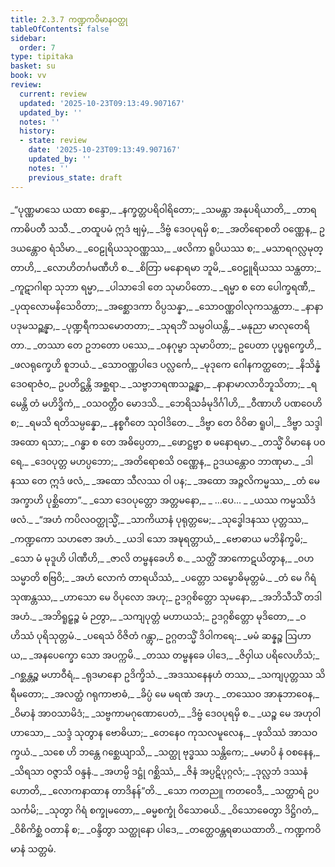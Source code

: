 ```yaml
---
title: 2.3.7 ကဏ္ဍကဝိမာနဝတ္ထု
tableOfContents: false
sidebar:
  order: 7
type: tipitaka
basket: su
book: vv
review:
  current: review
  updated: '2025-10-23T09:13:49.907167'
  updated_by: ''
  notes: ''
  history:
  - state: review
    date: '2025-10-23T09:13:49.907167'
    updated_by: ''
    notes: ''
    previous_state: draft
---
```



<ReviewStatus review={frontmatter.review} showDetails={true} />

<HypothesisAnnotation frontmatter={frontmatter} />

<DynamicBreadcrumb />

<Division number="1171" book="vv" e="ch" v="19" p="109">

<Paragraph number="1021" type="verses" book="vv">
_“ပုဏ္ဏမာသေ ယထာ စန္ဒော,_  
_နက္ခတ္တပရိဝါရိတော;_  
_သမန္တာ အနုပရိယာတိ,_  
_တာရကာဓိပတီ သသီ._  

</Paragraph>

</Division>
<Division number="1172" book="vv" e="ch" v="19" p="109">

<Paragraph number="1022" type="verses" book="vv">
_တထူပမံ ဣဒံ ဗျမှံ,_  
_ဒိဗ္ဗံ ဒေဝပုရမှိ စ;_  
_အတိရောစတိ ဝဏ္ဏေန,_  
ဥဒယန္တောဝ ရံသိမာ._  

</Paragraph>

</Division>
<Division number="1173" book="vv" e="ch" v="19" p="109">

<Paragraph number="1023" type="verses" book="vv">
_ဝေဠုရိယသုဝဏ္ဏဿ,_  
_ဖလိကာ ရူပိယဿ စ;_  
_မသာရဂလ္လမုတ္တာဟိ,_  
_လောဟိတင်္ဂမဏီဟိ စ._  

</Paragraph>

</Division>
<Division number="1174" book="vv" e="ch" v="19" p="109">

<Paragraph number="1024" type="verses" book="vv">
_စိတြာ မနောရမာ ဘူမိ,_  
_ဝေဠူရိယဿ သန္ထတာ;_  
_ကူဋာဂါရာ သုဘာ ရမ္မာ,_  
_ပါသာဒေါ တေ သုမာပိတော._  

</Paragraph>

</Division>
<Division number="1175" book="vv" e="ch" v="19" p="110">

<Paragraph number="1025" type="verses" book="vv">
_ရမ္မာ စ တေ ပေါက္ခရဏီ,_  
_ပုထုလောမနိသေဝိတာ;_  
_အစ္ဆောဒကာ ဝိပ္ပသန္နာ,_  
_သောဝဏ္ဏဝါလုကသန္ထတာ._  

</Paragraph>

</Division>
<Division number="1176" book="vv" e="ch" v="19" p="110">

<Paragraph number="1026" type="verses" book="vv">
_နာနာပဒုမသဉ္ဆန္နာ,_  
_ပုဏ္ဍရီကသမောတတာ;_  
_သုရဘိံ သမ္ပဝါယန္တိ,_  
_မနုညာ မာလုတေရိတာ._  

</Paragraph>

</Division>
<Division number="1177" book="vv" e="ch" v="19" p="110">

<Paragraph number="1027" type="verses" book="vv">
_တဿာ တေ ဥဘတော ပဿေ,_  
_ဝနဂုမ္ဗာ သုမာပိတာ;_  
ဥပေတာ ပုပ္ဖရုက္ခေဟိ,_  
_ဖလရုက္ခေဟိ စူဘယံ._  

</Paragraph>

</Division>
<Division number="1178" book="vv" e="ch" v="19" p="110">

<Paragraph number="1028" type="verses" book="vv">
_သောဝဏ္ဏပါဒေ ပလ္လင်္ကေ,_  
_မုဒုကေ ဂေါနကတ္ထတေ;_  
_နိသိန္နံ ဒေဝရာဇံဝ,_  
ဥပတိဋ္ဌန္တိ အစ္ဆရာ._  

</Paragraph>

</Division>
<Division number="1179" book="vv" e="ch" v="19" p="110">

<Paragraph number="1029" type="verses" book="vv">
_သဗ္ဗာဘရဏသဉ္ဆန္နာ,_  
_နာနာမာလာဝိဘူသိတာ;_  
_ရမေန္တိ တံ မဟိဒ္ဓိကံ,_  
_ဝသဝတ္တီဝ မောဒသိ._  

</Paragraph>

</Division>
<Division number="1180" book="vv" e="ch" v="19" p="110">

<Paragraph number="1030" type="verses" book="vv">
_ဘေရိသင်္ခမုဒိင်္ဂါဟိ,_  
_ဝီဏာဟိ ပဏဝေဟိ စ;_  
_ရမသိ ရတိသမ္ပန္နော,_  
_နစ္စဂီတေ သုဝါဒိတေ._  

</Paragraph>

</Division>
<Division number="1181" book="vv" e="ch" v="19" p="110">

<Paragraph number="1031" type="verses" book="vv">
_ဒိဗ္ဗာ တေ ဝိဝိဓာ ရူပါ,_  
_ဒိဗ္ဗာ သဒ္ဒါ အထော ရသာ;_  
_ဂန္ဓာ စ တေ အဓိပ္ပေတာ,_  
_ဖောဋ္ဌဗ္ဗာ စ မနောရမာ._  

</Paragraph>

</Division>
<Division number="1182" book="vv" e="ch" v="19" p="110">

<Paragraph number="1032" type="verses" book="vv">
_တသ္မိံ ဝိမာနေ ပဝရေ,_  
_ဒေဝပုတ္တ မဟပ္ပဘော;_  
_အတိရောစသိ ဝဏ္ဏေန,_  
ဥဒယန္တောဝ ဘာဏုမာ._  

</Paragraph>

</Division>
<Division number="1183" book="vv" e="ch" v="19" p="110">

<Paragraph number="1033" type="verses" book="vv">
_ဒါနဿ တေ ဣဒံ ဖလံ,_  
_အထော သီလဿ ဝါ ပန;_  
_အထော အဉ္ဇလိကမ္မဿ,_  
_တံ မေ အက္ခာဟိ ပုစ္ဆိတော”._  

</Paragraph>

</Division>
<Division number="1184" book="vv" e="ch" v="19" p="110">

<Paragraph number="1034" type="verses" book="vv">
_သော ဒေဝပုတ္တော အတ္တမနော,_  
_ …ပေ… _  
_ယဿ ကမ္မဿိဒံ ဖလံ._  

</Paragraph>

</Division>
<Division number="1185" book="vv" e="ch" v="19" p="110">

<Paragraph number="1035" type="verses" book="vv">
_“အဟံ ကပိလဝတ္ထုသ္မိံ,_  
_သာကိယာနံ ပုရုတ္တမေ;_  
_သုဒ္ဓေါဒနဿ ပုတ္တဿ,_  
_ကဏ္ဍကော သဟဇော အဟံ._  

</Paragraph>

</Division>
<Division number="1186" book="vv" e="ch" v="19" p="110">

<Paragraph number="1036" type="verses" book="vv">
_ယဒါ သော အဍ္ဎရတ္တာယံ,_  
_ဗောဓာယ မဘိနိက္ခမိ;_  
_သော မံ မုဒူဟိ ပါဏီဟိ,_  
_ဇာလိ တမ္ဗနခေဟိ စ._  

</Paragraph>

</Division>
<Division number="1187" book="vv" e="ch" v="19" p="110">

<Paragraph number="1037" type="verses" book="vv">
_သတ္ထိံ အာကောဋယိတွာန,_  
_ဝဟ သမ္မာတိ စဗြဝိ;_  
_အဟံ လောကံ တာရယိဿံ,_  
_ပတ္တော သမ္ဗောဓိမုတ္တမံ._  

</Paragraph>

</Division>
<Division number="1188" book="vv" e="ch" v="19" p="111">

<Paragraph number="1038" type="verses" book="vv">
_တံ မေ ဂိရံ သုဏန္တဿ,_  
_ဟာသော မေ ဝိပုလော အဟု;_  
ဥဒဂ္ဂစိတ္တော သုမနော,_  
_အဘိသီသိံ တဒါ အဟံ._  

</Paragraph>

</Division>
<Division number="1189" book="vv" e="ch" v="19" p="111">

<Paragraph number="1039" type="verses" book="vv">
_အဘိရူဠှဉ္စ မံ ဉတွာ,_  
_သကျပုတ္တံ မဟာယသံ;_  
ဥဒဂ္ဂစိတ္တော မုဒိတော,_  
_ဝဟိဿံ ပုရိသုတ္တမံ._  

</Paragraph>

</Division>
<Division number="1190" book="vv" e="ch" v="19" p="111">

<Paragraph number="1040" type="verses" book="vv">
_ပရေသံ ဝိဇိတံ ဂန္တွာ,_  
ဥဂ္ဂတသ္မိံ ဒိဝါကရေ;_  
_မမံ ဆန္နဉ္စ ဩဟာယ,_  
_အနပေက္ခော သော အပက္ကမိ._  

</Paragraph>

</Division>
<Division number="1191" book="vv" e="ch" v="19" p="111">

<Paragraph number="1041" type="verses" book="vv">
_တဿ တမ္ဗနခေ ပါဒေ,_  
_ဇိဝှါယ ပရိလေဟိသံ;_  
_ဂစ္ဆန္တဉ္စ မဟာဝီရံ,_  
_ရုဒမာနော ဥဒိက္ခိသံ._  

</Paragraph>

</Division>
<Division number="1192" book="vv" e="ch" v="19" p="111">

<Paragraph number="1042" type="verses" book="vv">
_အဒဿနေနဟံ တဿ,_  
_သကျပုတ္တဿ သိရီမတော;_  
_အလတ္ထံ ဂရုကာဗာဓံ,_  
_ခိပ္ပံ မေ မရဏံ အဟု._  

</Paragraph>

</Division>
<Division number="1193" book="vv" e="ch" v="19" p="111">

<Paragraph number="1043" type="verses" book="vv">
_တဿေဝ အာနုဘာဝေန,_  
_ဝိမာနံ အာဝသာမိဒံ;_  
_သဗ္ဗကာမဂုဏောပေတံ,_  
_ဒိဗ္ဗံ ဒေဝပုရမှိ စ._  

</Paragraph>

</Division>
<Division number="1194" book="vv" e="ch" v="19" p="111">

<Paragraph number="1044" type="verses" book="vv">
_ယဉ္စ မေ အဟုဝါ ဟာသော,_  
_သဒ္ဒံ သုတွာန ဗောဓိယာ;_  
_တေနေဝ ကုသလမူလေန,_  
_ဖုသိဿံ အာသဝက္ခယံ._  

</Paragraph>

</Division>
<Division number="1195" book="vv" e="ch" v="19" p="111">

<Paragraph number="1045" type="verses" book="vv">
_သစေ ဟိ ဘန္တေ ဂစ္ဆေယျာသိ,_  
_သတ္ထု ဗုဒ္ဓဿ သန္တိကေ;_  
_မမာပိ နံ ဝစနေန,_  
_သိရသာ ဝဇ္ဇာသိ ဝန္ဒနံ._  

</Paragraph>

</Division>
<Division number="1196" book="vv" e="ch" v="19" p="111">

<Paragraph number="1046" type="verses" book="vv">
_အဟမ္ပိ ဒဋ္ဌုံ ဂစ္ဆိဿံ,_  
_ဇိနံ အပ္ပဋိပုဂ္ဂလံ;_  
_ဒုလ္လဘံ ဒဿနံ ဟောတိ,_  
_လောကနာထာန တာဒိနန်”တိ._  

</Paragraph>

</Division>
<Division number="1197" book="vv" e="ch" v="19" p="111">

<Paragraph number="1047" type="verses" book="vv">
_သော ကတညူ ကတဝေဒီ,_  
_သတ္ထာရံ ဥပသင်္ကမိ;_  
_သုတွာ ဂိရံ စက္ခုမတော,_  
_ဓမ္မစက္ခုံ ဝိသောဓယိ._  

</Paragraph>

</Division>
<Division number="1198" book="vv" e="ch" v="19" p="111">

<Paragraph number="1048" type="verses" book="vv">
_ဝိသောဓေတွာ ဒိဋ္ဌိဂတံ,_  
_ဝိစိကိစ္ဆံ ဝတာနိ စ;_  
_ဝန္ဒိတွာ သတ္ထုနော ပါဒေ,_  
_တတ္ထေဝန္တရဓာယထာတိ._  


</Paragraph>
</Division>

<Paragraph number="1049" type="center" book="vv">
ကဏ္ဍကဝိမာနံ သတ္တမံ.
</Paragraph>